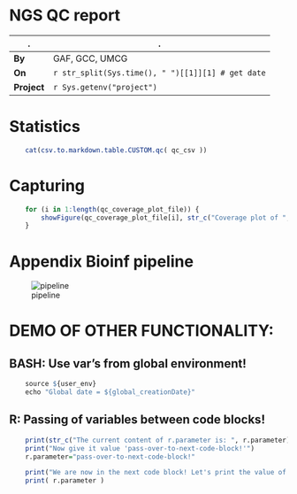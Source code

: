 # NGS QC report

.|.
---|---
**By** | GAF, GCC, UMCG
**On** | `r str_split(Sys.time(), " ")[[1]][1] # get date`
**Project** | `r Sys.getenv("project")`

# Statistics
```r
	cat(csv.to.markdown.table.CUSTOM.qc( qc_csv ))
```

# Capturing
```r
	for (i in 1:length(qc_coverage_plot_file)) {
		showFigure(qc_coverage_plot_file[i], str_c("Coverage plot of ", sample_nr[i]))
	}
```

# Appendix Bioinf pipeline
![pipeline](http://chapmanb.github.io/bcbb/lane_processing.png)

# DEMO OF OTHER FUNCTIONALITY:

## BASH: Use var's from global environment!
```r
	source ${user_env}
	echo "Global date = ${global_creationDate}"
```

## R: Passing of variables between code blocks!
```r
	print(str_c("The current content of r.parameter is: ", r.parameter))
	print("Now give it value 'pass-over-to-next-code-block!'")
	r.parameter="pass-over-to-next-code-block!"
```

```r
	print("We are now in the next code block! Let's print the value of r.parameter:")
	print( r.parameter )
```